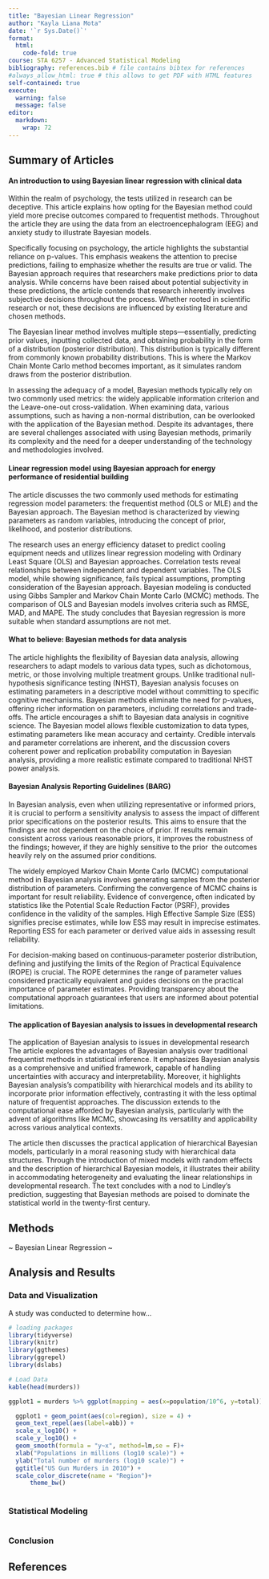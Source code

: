 ```yaml
---
title: "Bayesian Linear Regression"
author: "Kayla Liana Mota"
date: '`r Sys.Date()`'
format:
  html:
    code-fold: true
course: STA 6257 - Advanced Statistical Modeling
bibliography: references.bib # file contains bibtex for references
#always_allow_html: true # this allows to get PDF with HTML features
self-contained: true
execute: 
  warning: false
  message: false
editor: 
  markdown: 
    wrap: 72
---
```


## Summary of Articles

#### An introduction to using Bayesian linear regression with clinical data

Within the realm of psychology, the tests utilized in research can be
deceptive. This article explains how opting for the Bayesian method
could yield more precise outcomes compared to frequentist methods.
Throughout the article they are using the data from an
electroencephalogram (EEG) and anxiety study to illustrate Bayesian
models.

Specifically focusing on psychology, the article highlights the
substantial reliance on p-values. This emphasis weakens the attention to
precise predictions, failing to emphasize whether the results are true
or valid. The Bayesian approach requires that researchers make
predictions prior to data analysis. While concerns have been raised
about potential subjectivity in these predictions, the article contends
that research inherently involves subjective decisions throughout the
process. Whether rooted in scientific research or not, these decisions
are influenced by existing literature and chosen methods.

The Bayesian linear method involves multiple steps—essentially,
predicting prior values, inputting collected data, and obtaining
probability in the form of a distribution (posterior distribution). This
distribution is typically different from commonly known probability
distributions. This is where the Markov Chain Monte Carlo method becomes
important, as it simulates random draws from the posterior distribution.

In assessing the adequacy of a model, Bayesian methods typically rely on
two commonly used metrics: the widely applicable information criterion
and the Leave-one-out cross-validation. When examining data, various
assumptions, such as having a non-normal distribution, can be overlooked
with the application of the Bayesian method. Despite its advantages,
there are several challenges associated with using Bayesian methods,
primarily its complexity and the need for a deeper understanding of the
technology and methodologies involved.

#### Linear regression model using Bayesian approach for energy performance of residential building

The article discusses the two commonly used methods for estimating
regression model parameters: the frequentist method (OLS or MLE) and the
Bayesian approach. The Bayesian method is characterized by viewing
parameters as random variables, introducing the concept of prior,
likelihood, and posterior distributions.

The research uses an energy efficiency dataset to predict cooling
equipment needs and utilizes linear regression modeling with Ordinary
Least Square (OLS) and Bayesian approaches. Correlation tests reveal
relationships between independent and dependent variables. The OLS
model, while showing significance, fails typical assumptions, prompting
consideration of the Bayesian approach. Bayesian modeling is conducted
using Gibbs Sampler and Markov Chain Monte Carlo (MCMC) methods. The
comparison of OLS and Bayesian models involves criteria such as RMSE,
MAD, and MAPE. The study concludes that Bayesian regression is more
suitable when standard assumptions are not met.

#### What to believe: Bayesian methods for data analysis

The article highlights the flexibility of Bayesian data analysis,
allowing researchers to adapt models to various data types, such as
dichotomous, metric, or those involving multiple treatment groups.
Unlike traditional null-hypothesis significance testing (NHST), Bayesian
analysis focuses on estimating parameters in a descriptive model without
committing to specific cognitive mechanisms. Bayesian methods eliminate
the need for p-values, offering richer information on parameters,
including correlations and trade-offs. The article encourages a shift to
Bayesian data analysis in cognitive science. The Bayesian model allows
flexible customization to data types, estimating parameters like mean
accuracy and certainty. Credible intervals and parameter correlations
are inherent, and the discussion covers coherent power and replication
probability computation in Bayesian analysis, providing a more realistic
estimate compared to traditional NHST power analysis.

#### Bayesian Analysis Reporting Guidelines (BARG)

In Bayesian analysis, even when utilizing representative or informed
priors, it is crucial to perform a sensitivity analysis to assess the
impact of different prior specifications on the posterior results. This
aims to ensure that the findings are not dependent on the choice of
prior. If results remain consistent across various reasonable priors, it
improves the robustness of the findings; however, if they are highly
sensitive to the prior  the outcomes heavily rely on the assumed prior
conditions.

The widely employed Markov Chain Monte Carlo (MCMC) computational method
in Bayesian analysis involves generating samples from the posterior
distribution of parameters. Confirming the convergence of MCMC chains is
important for result reliability. Evidence of convergence, often
indicated by statistics like the Potential Scale Reduction Factor
(PSRF), provides confidence in the validity of the samples. High
Effective Sample Size (ESS) signifies precise estimates, while low ESS
may result in imprecise estimates. Reporting ESS for each parameter or
derived value aids in assessing result reliability.

For decision-making based on continuous-parameter posterior
distribution, defining and justifying the limits of the Region of
Practical Equivalence (ROPE) is crucial. The ROPE determines the range
of parameter values considered practically equivalent and guides
decisions on the practical importance of parameter estimates. Providing
transparency about the computational approach guarantees that users are
informed about potential limitations.

#### The application of Bayesian analysis to issues in developmental research

The application of Bayesian analysis to issues in developmental research
The article explores the advantages of Bayesian analysis over
traditional frequentist methods in statistical inference. It emphasizes
Bayesian analysis as a comprehensive and unified framework, capable of
handling uncertainties with accuracy and interpretability. Moreover, it
highlights Bayesian analysis's compatibility with hierarchical models
and its ability to incorporate prior information effectively,
contrasting it with the less optimal nature of frequentist approaches.
The discussion extends to the computational ease afforded by Bayesian
analysis, particularly with the advent of algorithms like MCMC,
showcasing its versatility and applicability across various analytical
contexts.

The article then discusses the practical application of hierarchical
Bayesian models, particularly in a moral reasoning study with
hierarchical data structures. Through the introduction of mixed models
with random effects and the description of hierarchical Bayesian models,
it illustrates their ability in accommodating heterogeneity and
evaluating the linear relationships in developmental research. The text
concludes with a nod to Lindley's prediction, suggesting that Bayesian
methods are poised to dominate the statistical world in the twenty-first
century.

## Methods

\~ Bayesian Linear Regression \~

## Analysis and Results

### Data and Visualization

A study was conducted to determine how...

```r
# loading packages 
library(tidyverse)
library(knitr)
library(ggthemes)
library(ggrepel)
library(dslabs)
```

```r
# Load Data
kable(head(murders))

ggplot1 = murders %>% ggplot(mapping = aes(x=population/10^6, y=total)) 

  ggplot1 + geom_point(aes(col=region), size = 4) +
  geom_text_repel(aes(label=abb)) +
  scale_x_log10() +
  scale_y_log10() +
  geom_smooth(formula = "y~x", method=lm,se = F)+
  xlab("Populations in millions (log10 scale)") + 
  ylab("Total number of murders (log10 scale)") +
  ggtitle("US Gun Murders in 2010") +
  scale_color_discrete(name = "Region")+
      theme_bw()
  

```

### Statistical Modeling

```r

```

### Conclusion

## References
